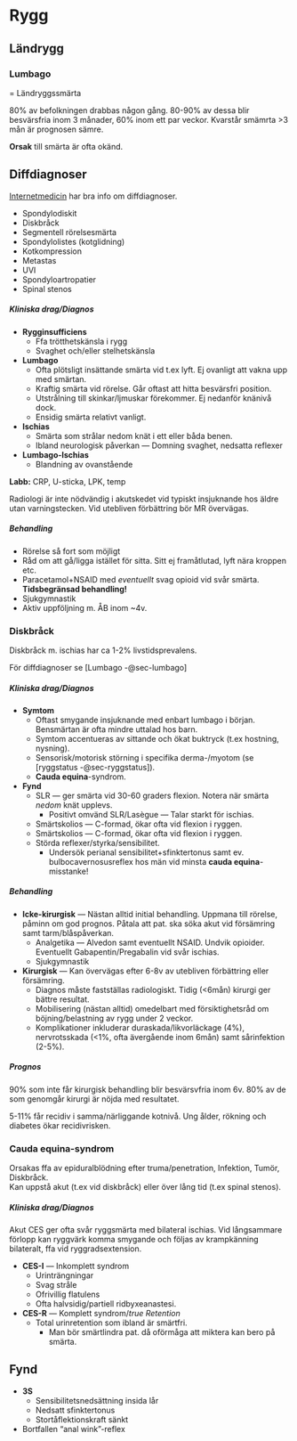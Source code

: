 # Rygg

## Ländrygg

### Lumbago {#sec-lumbago}

= Ländryggssmärta

80% av befolkningen drabbas någon gång. 80-90% av dessa blir besvärsfria inom 3 månader, 60% inom ett par veckor. Kvarstår smämrta >3 mån är prognosen sämre.

**Orsak** till smärta är ofta okänd.

::: {.callout-tip}

## Diffdiagnoser

[Internetmedicin](https://www.internetmedicin.se/behandlingsoversikter/smarta/lumbago/) har bra info om diffdiagnoser.

- Spondylodiskit
- Diskbråck
- Segmentell rörelsesmärta
- Spondylolistes (kotglidning)
- Kotkompression
- Metastas
- UVI
- Spondyloartropatier
- Spinal stenos

:::

##### Kliniska drag/Diagnos

- **Rygginsufficiens**
  - Ffa trötthetskänsla i rygg
  - Svaghet och/eller stelhetskänsla
- **Lumbago**
  - Ofta plötsligt insättande smärta vid t.ex lyft. Ej ovanligt att vakna upp med smärtan.
  - Kraftig smärta vid rörelse. Går oftast att hitta besvärsfri position.
  - Utstrålning till skinkar/ljmuskar förekommer. Ej nedanför knänivå dock.
  - Ensidig smärta relativt vanligt.
- **Ischias**
  - Smärta som strålar nedom knät i ett eller båda benen.
  - Ibland neurologisk påverkan --- Domning svaghet, nedsatta reflexer
- **Lumbago-Ischias**
  - Blandning av ovanstående

**Labb:** CRP, U-sticka, LPK, temp

Radiologi är inte nödvändig i akutskedet vid typiskt insjuknande hos äldre utan varningstecken. Vid utebliven förbättring bör MR övervägas.

##### Behandling

- Rörelse så fort som möjligt
- Råd om att gå/ligga istället för sitta. Sitt ej framåtlutad, lyft nära kroppen etc.
- Paracetamol+NSAID med *eventuellt* svag opioid vid svår smärta. **Tidsbegränsad behandling!**
- Sjukgymnastik
- Aktiv uppföljning m. ÅB inom ~4v.

### Diskbråck

Diskbråck m. ischias har ca 1-2% livstidsprevalens.

För diffdiagnoser se [Lumbago -@sec-lumbago]

##### Kliniska drag/Diagnos

- **Symtom**
  - Oftast smygande insjuknande med enbart lumbago i början. Bensmärtan är ofta
  mindre uttalad hos barn.
  - Symtom accentueras av sittande och ökat buktryck (t.ex hostning, nysning).
  - Sensorisk/motorisk störning i specifika derma-/myotom (se [ryggstatus
  -@sec-ryggstatus]).
  - **Cauda equina**-syndrom.
- **Fynd**
  - SLR --- ger smärta vid 30-60 graders flexion. Notera när smärta *nedom* knät
  upplevs.
    - Positivt omvänd SLR/Lasègue --- Talar starkt för ischias.
  - Smärtskolios --- C-formad, ökar ofta vid flexion i ryggen.
  - Smärtskolios --- C-formad, ökar ofta vid flexion i ryggen.
  - Störda reflexer/styrka/sensibilitet.
    - Undersök perianal sensibilitet+sfinktertonus samt ev.
    bulbocavernosusreflex hos män vid minsta **cauda equina**-misstanke!

##### Behandling

- **Icke-kirurgisk** --- Nästan alltid initial behandling. Uppmana till rörelse,
  påminn om god prognos. Påtala att pat. ska söka akut vid försämring samt tarm/blåspåverkan.
  - Analgetika --- Alvedon samt eventuellt NSAID. Undvik opioider. Eventuellt Gabapentin/Pregabalin vid svår ischias.
  - Sjukgymnastik
- **Kirurgisk** --- Kan övervägas efter 6-8v av utebliven förbättring eller försämring.
  - Diagnos måste fastställas radiologiskt. Tidig (<6mån) kirurgi ger bättre
  resultat.
  - Mobilisering (nästan alltid) omedelbart med försiktighetsråd om
  böjning/belastning av rygg under 2 veckor.
  - Komplikationer inkluderar duraskada/likvorläckage (4%), nervrotsskada (<1%,
  ofta ävergående inom 6mån) samt sårinfektion (2-5%).

##### Prognos

90% som inte får kirurgisk behandling blir besvärsvfria inom 6v. 80% av de som
genomgår kirurgi är nöjda med resultatet.

5-11% får recidiv i samma/närliggande kotnivå. Ung ålder, rökning och diabetes
ökar recidivrisken.

### Cauda equina-syndrom {#sec-caudaequina}

Orsakas ffa av epiduralblödning efter truma/penetration, Infektion, Tumör, Diskbråck.        
Kan uppstå akut (t.ex vid diskbråck) eller över lång tid (t.ex spinal stenos).

##### Kliniska drag/Diagnos

Akut CES ger ofta svår ryggsmärta med bilateral ischias. Vid långsammare förlopp kan ryggvärk komma smygande och följas av krampkänning bilateralt, ffa vid ryggradsextension.

- **CES-I** --- Inkomplett syndrom
  - Urinträngningar
  - Svag stråle
  - Ofrivillig flatulens
  - Ofta halvsidig/partiell ridbyxeanastesi.
- **CES-R** --- Komplett syndrom/*true Retention*
  - Total urinretention som ibland är smärtfri.
    - Man bör smärtlindra pat. då oförmåga att miktera kan bero på smärta.

::: {.callout-note}

## Fynd

- **3S**
  - Sensibilitetsnedsättning insida lår
  - Nedsatt sfinktertonus
  - Stortåflektionskraft sänkt
- Bortfallen "anal wink"-reflex

:::
